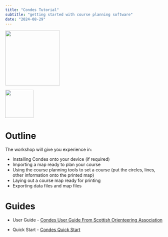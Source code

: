 ```yaml
---
title: "Condes Tutorial"
subtitle: "getting started with course planning software"
date: "2024-08-29"
---
```


::: {layout-ncol="2"}
![](../docs/_site/resources/condes.jpeg){width="175"}

![](../docs/_site/resources/DOC.png){fig-align="right" width="90"}
:::

# Outline
The workshop will give you experience in:

-   Installing Condes onto your device (if required)
-   Importing a map ready to plan your course
-   Using the course planning tools to set a course (put the circles, lines, other information onto the printed map)
-   Laying out a course map ready for printing
-   Exporting data files and map files

# Guides

-   User Guide - [Condes User Guide From Scottish Orienteering Association](https://www.condes.net/onlinehelp/index.html?CondesUserGuideFromScottishOrienteeringAssociation){.uri}

-   Quick Start - [Condes Quick Start](https://www.condes.net/onlinehelp/index.html?HowToGetAQuickStart){.uri}
